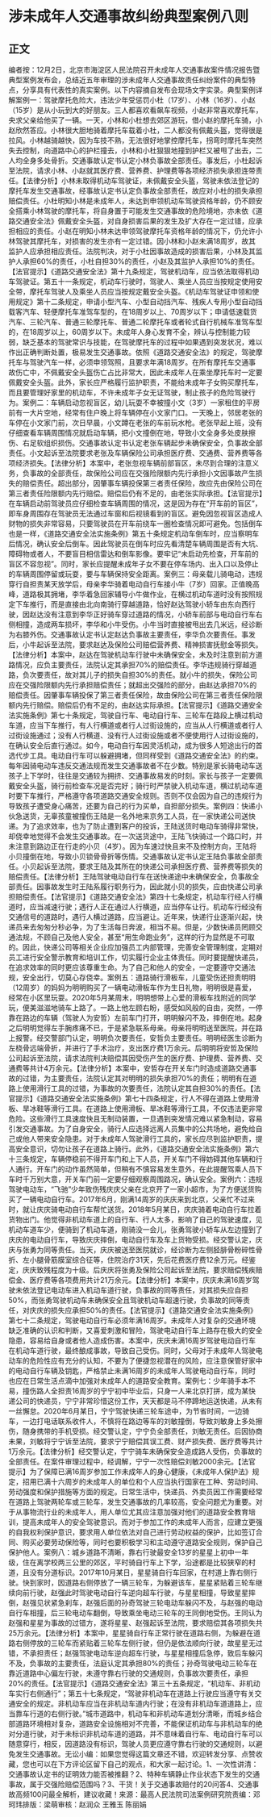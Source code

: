 # 涉未成年人交通事故纠纷典型案例八则
## 正文
编者按：12月2日，北京市海淀区人民法院召开未成年人交通事故案件情况报告暨典型案例发布会，总结近五年审理的涉未成年人交通事故责任纠纷案件的典型特点，分享具有代表性的真实案例。以下内容摘自发布会现场文字实录。典型案例详解案例一：驾驶摩托危险大，违法少年受惩罚小杜（17岁）、小林（16岁）、小赵（15岁）是从小玩到大的好朋友。三人都喜欢看飙车视频，小赵非常喜欢摩托车，央求父亲给他买了一辆。一天，小林和小杜想去郊区游玩，借小赵的摩托车骑，小赵欣然答应。小林很大胆地骑着摩托车载着小杜，二人都没有佩戴头盔，觉得很是拉风。小林越骑越快，因为车技不熟，无法很好地掌控摩托车，拐弯时摩托车突然失去控制，向道路中心的护栏撞去，小林和小杜狠狠地撞到护栏又被甩了出去，二人均全身多处骨折。交通事故认定书认定小林负事故全部责任。事发后，小杜起诉至法院，请求小林、小赵就其医疗费、营养费、护理费等各项经济损失承担连带责任。【法律分析】小林未取得机动车驾驶证，未佩戴安全头盔，驾驶未依法登记的摩托车发生交通事故，经事故认定书认定负事故全部责任，故应对小杜的损失承担赔偿责任。小杜明知小林是未成年人，未达到申领机动车驾驶资格年龄，仍不顾安全搭乘小林驾驶的摩托车，将自身置于可能发生交通事故的危险境地，亦未依《道路交通安全法》佩戴安全头盔，对自身损害后果的发生及扩大存在一定过错，应承担相应的责任。小赵在明知小林未达申领驾驶摩托车资格年龄的情况下，仍允许小林驾驶其摩托车，对损害的发生亦有一定过错。因小林和小赵未满18周岁，故其监护人应承担相应责任。法院判决，对于小杜因事故造成的损害后果，小林及其监护人承担60%的责任，小杜自担30%的责任，小赵及其监护人承担10%的责任。【法官提示】《道路交通安全法》第十九条规定，驾驶机动车，应当依法取得机动车驾驶证。第五十一条规定，机动车行驶时，驾驶人、乘坐人员应当按规定使用安全带，摩托车驾驶人及乘坐人员应当按规定戴安全头盔。《机动车驾驶证申领和使用规定》第十二条规定，申请小型汽车、小型自动挡汽车、残疾人专用小型自动挡载客汽车、轻便摩托车准驾车型的，在18周岁以上、70周岁以下；申请低速载货汽车、三轮汽车、普通三轮摩托车、普通二轮摩托车或者轮式自行机械车准驾车型的，在18周岁以上，60周岁以下。未成年人身心发育不全，辨认与控制能力较弱，缺乏基本的驾驶常识与技能，在驾驶摩托车的过程中如果遇到突发状况，难以作出正确判断处置，极易发生交通事故。依照《道路交通安全法》的规定，驾驶摩托车与驾驶汽车一样，必须申领驾照，且要求年满18周岁。在所有摩托车交通事故伤亡中，不佩戴安全头盔伤亡占比非常大，因此未成年人在乘坐摩托车时一定要佩戴安全头盔。此外，家长应严格履行监护职责，不能给未成年子女购买摩托车，而且要管理好家里的机动车，不许未成年子女无证驾驶，制止孩子的危险驾驶行为。案例二：车辆启动忽视盲区，幼儿玩耍不幸被撞小文（3岁）一家租住的平房前有一大片空地，经常有住户晚上将车辆停在小文家门口。一天晚上，邻居老张的车停在小文家门前，次日早晨，小文蹲在老张的车前玩水枪。老张早起上班，没有仔细查看车辆周围情况就启动车辆，把小文撞倒在地，导致小文全身多处皮肤擦伤、右足软组织损伤。交通事故认定书认定老张车辆起步未确保安全，负事故全部责任。小文起诉至法院要求老张及车辆保险公司承担医疗费、交通费、营养费等各项经济损失。【法律分析】本案中，老张忽视车辆前部盲区，未尽到合理的注意义务，负事故的全部责任，故保险公司应在交强险限额内先行承担小文因事故产生损失的赔偿责任。超出部分，因肇事车辆投保第三者责任保险，故应先由保险公司在第三者责任险限额内先行赔偿。赔偿后仍有不足的，由老张实际承担。【法官提示】在车辆启动前驾驶员应仔细检查车辆周围的情况，这是因为存在“开车前的盲区”，即车身周围存在驾驶员无法通过车窗和后视镜看到的盲区。避免因忽视盲区造成人财物的损失非常容易，只要驾驶员在开车前绕车一圈检查情况即可避免。包括倒车也是一样，《道路交通安全法实施条例》第五十条规定机动车倒车时，应当察明车后情况，确认安全后倒车。因此驾驶员在倒车时应先看清楚车辆周围是否有大坑、障碍物或者人，不要盲目相信雷达和倒车影像。要牢记“未启动先检查，开车前的盲区不容忽视”。同时，家长应提醒未成年子女不要在停车场内、出入口以及停止的车辆周围停留或玩耍，要与车辆保持安全距离。案例三：母亲载儿骑电动，违规穿行自担责某天放学后，母亲李华骑着电动自行车接小牛（7岁）回家。正值晚高峰，道路极其拥堵，李华着急回家辅导小牛做作业，在横过机动车道时没有按照规定下车推行，而是直接由北向南骑行穿越道路，恰好赵达驾驶小轿车由东向西行驶，因赵达没有注意到李华正好骑车穿过道路的情况，小轿车前部与电动自行车右侧相撞，造成两车损坏，李华和小牛受伤。小牛当时直接被甩出去几米远，经诊断为右膝外伤。交通事故认定书认定赵达负事故主要责任，李华负次要责任。事发后，小牛起诉至法院，要求赵达及保险公司赔偿营养费、精神损害抚慰金等损失。【法律分析】本案中，赵达在驾驶机动车行驶中未确保安全，未及时注意到前方道路情况，应负主要责任，法院认定其承担70%的赔偿责任。李华违规骑行穿越道路，负次要责任，故对其儿子的损失自担30%的责任。就小牛的损失，保险公司应在交强险限额内先行承担赔偿责任；就超出交强险的部分，由赵达承担70%的赔偿责任。因肇事车辆投保了第三者责任保险，故由保险公司在第三者责任保险限额内先行赔偿。赔偿后仍有不足的，由赵达实际承担。【法官提示】《道路交通安全法实施条例》第七十条规定，驾驶自行车、电动自行车、三轮车在路段上横过机动车道，应当下车推行，有人行横道或者行人过街设施的，应当从人行横道或者行人过街设施通过；没有人行横道、没有行人过街设施或者不便使用行人过街设施的，在确认安全后直行通过。如今，电动自行车因灵活机动，成为很多人短途出行的首选代步工具。电动自行车可以躲避拥堵，但同样受到《道路交通安全法》的约束。每年因骑电动车违反交通法规而发生交通事故者不在少数。特别是家长骑电动车送孩子上下学时，往往是交通较为拥挤、交通事故易发的时刻。家长与孩子一定要佩戴安全头盔，骑行前检查车况是否完好；骑行时严禁驶入机动车道，横过机动车道时要下车推行，严格遵守各项道路交通安全规则。否则不仅会因为自己的违规行为导致孩子遭受身心痛苦，还要为自己的行为买单，自担部分损失。案例四：快递小伙急送货，无辜孩童被撞伤王陆是一名外地来京务工人员，在一家快递公司送快递。为了追求效率，也为了防止遭到客户的投诉，王陆送货时电动车骑得非常快，却侥幸地觉得不会发生交通事故。在一次送货途中，王陆飞快骑过一个路口时，并未注意到路边正在行走的小贝（4岁）。因为车速过快且来不及控制方向，王陆将小贝撞倒在地，导致小贝锁骨骨折等伤情。交通事故认定书认定王陆负事故全部责任。小贝起诉至法院，要求王陆及其所在的快递公司承担医疗费、营养费等损失的赔偿责任。【法律分析】王陆驾驶电动自行车在送快递途中未确保安全，负事故全部责任。因事故发生时王陆系履行职务行为，因此就小贝的损失，应由快递公司承担赔偿责任。【法官提示】《道路交通安全法》第四十七条规定，机动车行经人行横道时，应当减速行驶；遇行人正在通过人行横道，应当停车让行。机动车行经没有交通信号的道路时，遇行人横过道路，应当避让。近年来，快递行业逐渐兴起，快递员来去匆匆分秒必争，为了生活每日奔波，相当不易。但是，少数快递员罔顾交通法规，不顾自己及他人安全，甚至“用生命跑业务”，这样的行为显然是不可取的。因此，快递公司等相关企业应加强员工内部管理，完善安全管理制度，定期对员工进行安全警示教育和培训工作，切实履行企业主体责任。同时要提醒快递员，在追求效率的同时更应该尊重生命。为了自己和他人的安全，一定要遵守交通法规，安全出行，切莫心存侥幸。案例五：道路骑行滑板车，儿童受伤还担责明明（12周岁）的妈妈为明明购买了一辆电动滑板车作为生日礼物，明明很是喜爱，经常在小区里玩耍。2020年5月某周末，明明想带上心爱的滑板车找附近的同学玩，便美滋滋地骑车上路了。一路上他左顾右盼，感受如风般的自由，突然，一停靠在路边的车辆（驾驶人为安哲）左前车门打开，明明躲闪不及，摔倒在地。起身之后明明觉得左手腕疼痛不已，于是紧急联系母亲。母亲将明明送至医院，并在路上报警。经交警部门认定，明明负次要责任，安哲负主要责任。明明经医生诊断为左桡骨远端骨折，并进行了手术治疗，支出医疗费1万余元。后明明将安哲及保险公司起诉至法院，请求法院判决赔偿其因受伤产生的医疗费、护理费、营养费、交通费等共计4万余元。【法律分析】本案中，安哲存在开关车门时造成道路交通事故的过错，为主要责任，法院认定其对明明的损失承担70%的责任；明明有在道路上使用滑行工具的过错，为事故的次要责任，法院认定其自担30%的责任。【法官提示】《道路交通安全法实施条例》第七十四条规定，行人不得在道路上使用滑板、旱冰鞋等滑行工具。在道路上使用滑板、旱冰鞋等滑行工具，不仅违法更非常危险。这些滑行工具速度快且无制动装置，一旦遇到突发情况难以紧急制动，容易引发交通事故。为了自身安全，骑行人应选择远离人员集中的公共场地，避免给自己或他人带来安全隐患。对于未成年人驾驶滑行工具的，家长应尽到监护职责，提高安全意识，切勿让孩子在道路上骑行。此外，《道路交通安全法实施条例》第六十三条规定，车辆停稳前不得开车门和上下人员，开关车门不得妨碍其他车辆和行人通行。开车门的动作虽然简单，但稍有不慎容易发生意外，在此提醒驾乘人员下车时千万别大意，开关车门前一定要仔细观察周围路况，确认安全。案例六：违规驾驶电动车，“飞驰”少年致伤残庆庆父亲在北京开了一家小超市，为了方便送货购买了一辆电动自行车。2017年6月，刚满14周岁的庆庆来到北京，父亲忙不过来时，就让庆庆骑电动自行车帮忙送货。2018年5月某日，庆庆骑着电动自行车拉着货物出门。他觉得非机动车道上的自行车、行人太多，影响了自己的驾驶速度，见机动车道车少，便骑到了机动车道，刚骑没一会儿，张勇驾驶小轿车从左边撞到了庆庆的电动自行车，导致庆庆摔倒，电动自行车及车上货物受损。经交警认定，庆庆与张勇为同等责任。当天，庆庆被送至医院就诊，经诊断为左侧胫腓骨粉碎性骨折、左小腿骨筋膜室综合征等，住院治疗31天，先后花费医疗费12余万元。经鉴定，庆庆致残程度为十级。后庆庆将张勇及保险公司起诉至法院，要求赔偿残疾赔偿金、医疗费等各项费用共计21万余元。【法律分析】本案中，庆庆未满16周岁驾驶未依法登记电动车进入机动车道行驶，负事故的同等责任，对其损失应自担50%，而张勇驾驶机动车未确保安全且驾驶机动车超速行驶，负事故的同等责任，对庆庆的损失应承担50%的责任。【法官提示】《道路交通安全法实施条例》第七十二条规定，驾驶电动自行车必须年满16周岁。未成年人对复杂的交通环境缺乏准确的认识和判断，又喜爱刺激和冒险，驾驶电动自行车上路存在极大的安全隐患，容易给自身或者他人造成伤害。本案中，庆庆未满16周岁驾驶电动自行车在机动车道行驶，最终酿成事故，导致自己受伤。同时，父母对于未成年人驾驶电动车的危险性应有充分的认知，不要为了便捷忽视潜在的风险，应注意保管好家中的电动自行车辆及钥匙，严格禁止未满16周岁的未成年人驾驶电动自行车，同时也应在日常生活点滴中加强对未成年人的道路安全教育。案例七：少年骑手本不易，撞伤路人全担责16周岁的宁宁初中毕业后，只身一人来北京打拼，成为某快递公司的快递员，宁宁非常珍惜这份工作，天天都是马不停蹄地运送快递，从未有一丝懈怠。2020年6月某日，宁宁驾驶快递三轮车途中，为节省时间，一边骑车，一边打电话联系收件人，不慎将在路边等车的刘敏撞倒，导致刘敏身上多处擦伤，随身携带的手机受损。经交警认定，宁宁负全部责任，刘敏无责任。后因协商未果，刘敏将宁宁诉至法院，要求宁宁赔偿其误工费、财产损失费、医疗费等共计1万余元。【法律分析】经交警认定，宁宁骑车未确保安全造成路人受伤，负事故的全部责任。在案件审理过程中，经调解，宁宁一次性赔偿刘敏2000余元。【法官提示】为了保障已满16周岁参加工作未成年人的身心健康，《未成年人保护法》规定，招用已满十六周岁的未成年人的单位和个人应当执行国家在工种、劳动时间、劳动强度和保护措施等方面的规定。日常生活中，快递员、外卖员因工作需要经常在道路上驾驶两轮车或三轮车，发生交通事故的几率较高，安全问题尤为重要。对于从事物流行业的未成年人，用人单位尤其应注意加强对他们的道路安全教育培训，提高未成年人的安全驾驶意识。而对于参加工作的未成年人而言，应建立更强的自我权利保护意识，要求用人单位依法对自己进行劳动权益的保护，比如签订合同、购买必要劳动保险等，同时也要积极学习和主动遵守道路安全规则，保护自己保护他人。案例八：城乡道路不清晰，靠右行驶最安全13岁的星星上初中一年级，住在离学校两三公里的郊区，平时骑自行车上下学，沿途都是比较狭窄的村道，且没有分道标识。2017年10月某日，星星骑自行车回家，在村道上靠右侧行驶。快到家时，因道路右侧停放了一辆三轮车，为躲避该车，星星紧贴着三轮车继续向前行驶，赵强此时驾驶电动自行车逆向超车行驶，与星星相撞，导致星星摔倒，赵强见状紧急刹车，赵强后面的孙奇驾驶三轮电动车躲闪不及，与赵强的电动自行车相撞，后三轮电动车翻倒，导致乘坐电动三轮车的王同倒地受伤。王同认为赵强和星星为事故的过错方，遂将星星、赵强起诉至法院，要求赔偿其各项损失共25万余元。【法律分析】本案中，星星骑自行车正常行驶在道路右侧，为躲避在道路右侧停放的三轮车而紧贴着三轮车左侧行驶，但仍是依法顺向行驶，故星星无过错，不承担责任；赵强驾驶电动车逆向超车行驶，与星星相撞后急停，致后车躲闪不及，负事故的主要责任，法庭认定其承担80%的责任；孙奇驾驶电动三轮车在靠近道路中心偏左行驶，未遵守靠右行驶的交通规则，负事故次要责任，承担20%的责任。【法官提示】《道路交通安全法》第三十五条规定，“机动车、非机动车实行右侧通行”；第五十七条规定，“驾驶非机动车在道路上行驶应当遵守有关交通安全的规定。非机动车应当在非机动车道内行驶；在没有非机动车道道路上，应当靠车行道的右侧行驶。”城市道路中，机动车和非机动车道划分清晰，而城乡结合部道路环境相对复杂，道路安全设施相对不完善，不能保证机动车与非机动车的绝对分道行驶，对于未标识非机动车道的道路，并不意味着自行车、电动自行车可以随意穿行，相反，因道路没有标识，驾驶人员更应遵守靠右行驶的交通规则，以避免发生交通事故。无讼小编：如果您觉得这篇文章还不错，欢迎转发分享、点赞收藏，您也可以在下方评论区留下自己的观点，和大家一起讨论。1、一次性讲清：交通事故认定书的证明效力能否被推翻？2、特种车辆静止作业状态下发生的交通事故，属于交强险赔偿范围吗？3、干货！关于交通事故赔付的20问答4、交通事故高频100问最全解析，建议收藏！来源：最高人民法院司法案例研究院责编：邓珂玮排版：梁萌审核：赵润众 王雅玉 陈丽娟